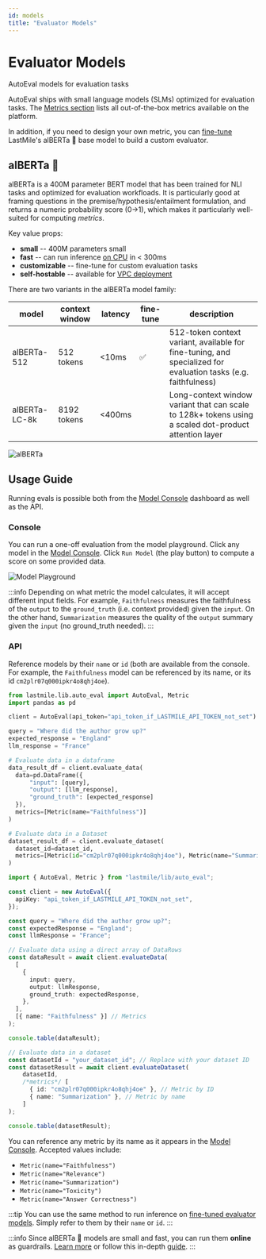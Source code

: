 ```yaml
---
id: models
title: "Evaluator Models"
---
```



# Evaluator Models

AutoEval models for evaluation tasks

AutoEval ships with small language models (SLMs) optimized for evaluation tasks. The [Metrics section](/autoeval/metrics) lists all out-of-the-box metrics available on the platform.

In addition, if you need to design your own metric, you can [fine-tune](/autoeval/fine-tune) LastMile's alBERTa 🍁 base model to build a custom evaluator.

## alBERTa 🍁

alBERTa is a 400M parameter BERT model that has been trained for NLI tasks and optimized for evaluation workfloads.
It is particularly good at framing questions in the premise/hypothesis/entailment formulation, and returns a numeric probability score (0->1), which makes it
particularly well-suited for computing *metrics*.

Key value props:
- **small** -- 400M parameters small
- **fast** -- can run inference <u>on CPU</u> in < 300ms
- **customizable** -- fine-tune for custom evaluation tasks
- **self-hostable** -- available for [VPC deployment](/deployment)

There are two variants in the alBERTa model family:

| model         | context window       | latency    | fine-tune | description
| ------------- | ------------------ | ---------  | --------- | ----------
| alBERTa-512   | 512 tokens | &lt;10ms    |    ✅     | 512-token context variant, available for fine-tuning, and specialized for evaluation tasks (e.g. faithfulness)
| alBERTa-LC-8k | 8192 tokens | &lt;400ms  |           | Long-context window variant that can scale to 128k+ tokens using a scaled dot-product attention layer


![alBERTa](/img/models/alberta.png)

## Usage Guide
Running evals is possible both from the [Model Console](https://lastmileai.dev/models) dashboard as well as the API.

### Console
You can run a one-off evaluation from the model playground. Click any model in the [Model Console](https://lastmileai.dev/models).
Click `Run Model` (the play button) to compute a score on some provided data.

![Model Playground](/img/models/playground_quickstart.png)

:::info
Depending on what metric the model calculates, it will accept different input fields. For example, `Faithfulness` measures the faithfulness of the `output` to the `ground_truth` (i.e. context provided)
given the `input`. On the other hand, `Summarization` measures the quality of the `output` summary given the `input` (no ground_truth needed).
:::

### API
Reference models by their `name` or `id` (both are available from the console. For example, the `Faithfulness` model can be referenced by its name, or its id `cm2plr07q000ipkr4o8qhj4oe`).

<Tabs groupId="first-api-request">
  <TabItem value="python">
  
  ```python
from lastmile.lib.auto_eval import AutoEval, Metric
import pandas as pd

client = AutoEval(api_token="api_token_if_LASTMILE_API_TOKEN_not_set")

query = "Where did the author grow up?"
expected_response = "England"
llm_response = "France"

# Evaluate data in a dataframe
data_result_df = client.evaluate_data(
    data=pd.DataFrame({
        "input": [query],
        "output": [llm_response],
        "ground_truth": [expected_response]
    }),
    metrics=[Metric(name="Faithfulness")]
)

# Evaluate data in a Dataset
dataset_result_df = client.evaluate_dataset(
    dataset_id=dataset_id, 
    metrics=[Metric(id="cm2plr07q000ipkr4o8qhj4oe"), Metric(name="Summarization")]
)
```

</TabItem>
<TabItem value="node.js">

```typescript
import { AutoEval, Metric } from "lastmile/lib/auto_eval";

const client = new AutoEval({
  apiKey: "api_token_if_LASTMILE_API_TOKEN_not_set",
});

const query = "Where did the author grow up?";
const expectedResponse = "England";
const llmResponse = "France";

// Evaluate data using a direct array of DataRows
const dataResult = await client.evaluateData(
  [
    {
      input: query,
      output: llmResponse,
      ground_truth: expectedResponse,
    },
  ],
  [{ name: "Faithfulness" }] // Metrics
);

console.table(dataResult);

// Evaluate data in a dataset
const datasetId = "your_dataset_id"; // Replace with your dataset ID
const datasetResult = await client.evaluateDataset(
    datasetId,
    /*metrics*/ [
      { id: "cm2plr07q000ipkr4o8qhj4oe" }, // Metric by ID
      { name: "Summarization" }, // Metric by name
    ]
);

console.table(datasetResult);
```

</TabItem>
</Tabs>

You can reference any metric by its name as it appears in the [Model Console](https://lastmileai.dev/models).
Accepted values include:
* `Metric(name="Faithfulness")`
* `Metric(name="Relevance")`
* `Metric(name="Summarization")`
* `Metric(name="Toxicity")`
* `Metric(name="Answer Correctness")`

:::tip
You can use the same method to run inference on [fine-tuned evaluator models](/autoeval/fine-tune). Simply refer to them by their `name` or `id`.
:::

:::info
Since alBERTa 🍁 models are small and fast, you can run them **online** as guardrails. [Learn more](/autoeval/guardrails) or follow this in-depth [guide](https://github.com/lastmile-ai/lastmile-docs/blob/main/cookbook/RAG_Guardrails.ipynb).
:::
